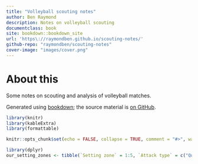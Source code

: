 ```yaml
---
title: "Volleyball scouting notes"
author: Ben Raymond
description: Notes on volleyball scouting
documentclass: book
site: bookdown::bookdown_site
url: 'https\://raymondben.github.io/scouting-notes/'
github-repo: "raymondben/scouting-notes"
cover-image: "images/cover.png"
---
```


# About this

Some notes on scouting and analysis of volleyball matches.

Generated using [bookdown](https://github.com/rstudio/bookdown); the source material is [on GitHub](https://github.com/raymondben/scouting-notes).


```r
library(knitr)
library(kableExtra)
library(formattable)

knitr::opts_chunk$set(echo = FALSE, collapse = TRUE, comment = "#>", warning = FALSE, message = FALSE)

library(dplyr)
our_setting_zones <- tibble(`Setting zone` = 1:5, `Attack type` = c("Quick ball in front", "Quick ball behind", "Quick ball at a distance in front of the setter, sometimes called a B-quick", "Slide attack", "High ball"), `Equivalent DataVolley attack code` = c("X1", "X2", "X7", "CF", "V5, VP, etc"))

```
